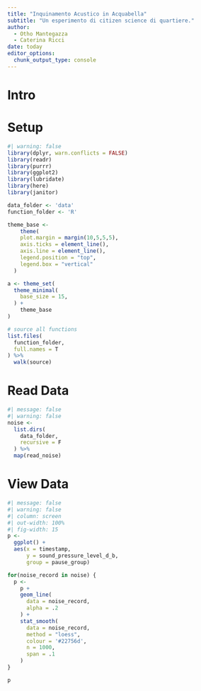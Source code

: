 ```yaml
---
title: "Inquinamento Acustico in Acquabella"
subtitle: "Un esperimento di citizen science di quartiere."
author: 
  - Otho Mantegazza
  - Caterina Ricci
date: today
editor_options: 
  chunk_output_type: console
---
```


# Intro

# Setup

```r
#| warning: false
library(dplyr, warn.conflicts = FALSE)
library(readr)
library(purrr)
library(ggplot2)
library(lubridate)
library(here)
library(janitor)
```

```r
data_folder <- 'data'
function_folder <- 'R'

theme_base <- 
    theme(
    plot.margin = margin(10,5,5,5),
    axis.ticks = element_line(),
    axis.line = element_line(),
    legend.position = "top",
    legend.box = "vertical"
  )

a <- theme_set(
  theme_minimal(
    base_size = 15,
  ) +
    theme_base
)

# source all functions
list.files(
  function_folder,
  full.names = T
) %>% 
  walk(source)
```


# Read Data

```r
#| message: false
#| warning: false
noise <- 
  list.dirs(
    data_folder,
    recursive = F
  ) %>% 
  map(read_noise)
```

# View Data

```r
#| message: false
#| warning: false
#| column: screen
#| out-width: 100%
#| fig-width: 15
p <- 
  ggplot() +
  aes(x = timestamp,
      y = sound_pressure_level_d_b,
      group = pause_group)

for(noise_record in noise) {
  p <- 
    p +
    geom_line(
      data = noise_record,
      alpha = .2
    ) +
    stat_smooth(
      data = noise_record, 
      method = "loess",
      colour = '#22756d',
      n = 1000,
      span = .1
    )
}

p
```

